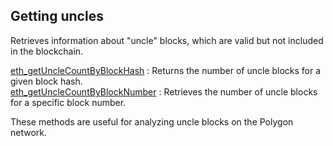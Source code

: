 ## Getting uncles

Retrieves information about "uncle" blocks, which are valid but not included in the blockchain.

[eth_getUncleCountByBlockHash](/polygon-api/gettinguncles/eth_getUncleCountByBlockHash) : Returns the number of uncle blocks for a given block hash.  \
[eth_getUncleCountByBlockNumber](/polygon-api/gettinguncles/eth_getUncleCountByBlockNumber) : Retrieves the number of uncle blocks for a specific block number.

These methods are useful for analyzing uncle blocks on the Polygon network.
